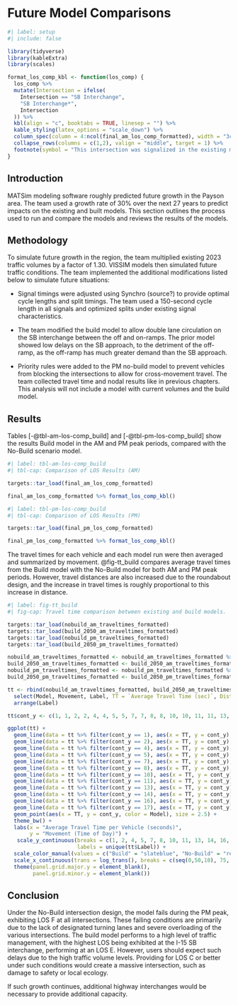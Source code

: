 # Future Model Comparisons

```r
#| label: setup
#| include: false

library(tidyverse)
library(kableExtra)
library(scales)

format_los_comp_kbl <- function(los_comp) {
  los_comp %>%
  mutate(Intersection = ifelse(
    Intersection == "SB Interchange",
    "SB Interchange*",
    Intersection
  )) %>% 
  kbl(align = "c", booktabs = TRUE, linesep = "") %>% 
  kable_styling(latex_options = "scale_down") %>% 
  column_spec(column = 4:ncol(final_am_los_comp_formatted), width = "3cm") %>% 
  collapse_rows(columns = c(1,2), valign = "middle", target = 1) %>% 
  footnote(symbol = "This intersection was signalized in the existing model, but is unsignalized in the build model.")
}
```

## Introduction

MATSim modeling software roughly predicted future growth in the Payson area.
The team used a growth rate of 30% over the next 27 years to predict impacts on the existing and built models.
This section outlines the process used to run and compare the models and reviews the results of the models.

## Methodology

To simulate future growth in the region, the team multiplied existing 2023 traffic volumes by a factor of 1.30.
VISSIM models then simulated future traffic conditions.
The team implemented the additional modifications listed below to simulate future situations:

-   Signal timings were adjusted using Synchro (source?) to provide optimal cycle lengths and split timings.
    The team used a 150-second cycle length in all signals and optimized splits under existing signal characteristics.

-   The team modified the build model to allow double lane circulation on the SB interchange between the off and on-ramps.
    The prior model showed low delays on the SB approach, to the detriment of the off-ramp, as the off-ramp has much greater demand than the SB approach.

-   Priority rules were added to the PM no-build model to prevent vehicles from blocking the intersections to allow for cross-movement travel.
    The team collected travel time and nodal results like in previous chapters.
    This analysis will not include a model with current volumes and the build model.

## Results

Tables [-@tbl-am-los-comp_build] and [-@tbl-pm-los-comp_build] show the results Build model in the AM and PM peak periods, compared with the No-Build scenario model.

```r
#| label: tbl-am-los-comp_build
#| tbl-cap: Comparison of LOS Results (AM)

targets::tar_load(final_am_los_comp_formatted)

final_am_los_comp_formatted %>% format_los_comp_kbl()
```

```r
#| label: tbl-pm-los-comp_build
#| tbl-cap: Comparison of LOS Results (PM)

targets::tar_load(final_pm_los_comp_formatted)

final_pm_los_comp_formatted %>% format_los_comp_kbl()
```

The travel times for each vehicle and each model run were then averaged and summarized by movement.
@fig-tt_build compares average travel times from the Build model with the No-Build model for both AM and PM peak periods.
However, travel distances are also increased due to the roundabout design, and the increase in travel times is roughly proportional to this increase in distance.


```r
#| label: fig-tt_build
#| fig-cap: Travel time comparison between existing and build models.

targets::tar_load(nobuild_am_traveltimes_formatted)
targets::tar_load(build_2050_am_traveltimes_formatted)
targets::tar_load(nobuild_pm_traveltimes_formatted)
targets::tar_load(build_2050_pm_traveltimes_formatted)

nobuild_am_traveltimes_formatted <- nobuild_am_traveltimes_formatted %>% mutate(Model = "No-Build", Label = paste0(Movement," (AM)"))
build_2050_am_traveltimes_formatted <- build_2050_am_traveltimes_formatted %>% mutate(Model = "Build", Label = paste0(Movement," (AM)"))
nobuild_pm_traveltimes_formatted <- nobuild_pm_traveltimes_formatted %>% mutate(Model = "No-Build", Label = paste0(Movement," (PM)"))
build_2050_pm_traveltimes_formatted <- build_2050_pm_traveltimes_formatted %>% mutate(Model = "Build", Label = paste0(Movement," (PM)"))

tt <- rbind(nobuild_am_traveltimes_formatted, build_2050_am_traveltimes_formatted, nobuild_pm_traveltimes_formatted, build_2050_pm_traveltimes_formatted) %>%
  select(Model, Movement, Label, TT = `Average Travel Time (sec)`, Distance = `Average Distance Traveled (ft)`) %>%
  arrange(Label)

tt$cont_y <- c(1, 1, 2, 2, 4, 4, 5, 5, 7, 7, 8, 8, 10, 10, 11, 11, 13, 13, 14, 14, 16, 16, 17, 17)

ggplot(tt) +
  geom_line(data = tt %>% filter(cont_y == 1), aes(x = TT, y = cont_y), color = "red") +
  geom_line(data = tt %>% filter(cont_y == 2), aes(x = TT, y = cont_y), color = "red") +
  geom_line(data = tt %>% filter(cont_y == 4), aes(x = TT, y = cont_y), color = "red") +
  geom_line(data = tt %>% filter(cont_y == 5), aes(x = TT, y = cont_y), color = "red") +
  geom_line(data = tt %>% filter(cont_y == 7), aes(x = TT, y = cont_y), color = "red") +
  geom_line(data = tt %>% filter(cont_y == 8), aes(x = TT, y = cont_y), color = "red") +
  geom_line(data = tt %>% filter(cont_y == 10), aes(x = TT, y = cont_y), color = "red") +
  geom_line(data = tt %>% filter(cont_y == 11), aes(x = TT, y = cont_y), color = "red") +
  geom_line(data = tt %>% filter(cont_y == 13), aes(x = TT, y = cont_y), color = "red") +
  geom_line(data = tt %>% filter(cont_y == 14), aes(x = TT, y = cont_y), color = "red") +
  geom_line(data = tt %>% filter(cont_y == 16), aes(x = TT, y = cont_y), color = "red") +
  geom_line(data = tt %>% filter(cont_y == 17), aes(x = TT, y = cont_y), color = "red") +
  geom_point(aes(x = TT, y = cont_y, color = Model), size = 2.5) +
  theme_bw() +
  labs(x = "Average Travel Time per Vehicle (seconds)",
       y = "Movement (Time of Day)") +
   scale_y_continuous(breaks = c(1, 2, 4, 5, 7, 8, 10, 11, 13, 14, 16, 17), 
                      labels = unique(tt$Label)) +
  scale_color_manual(values = c("Build" = "slateblue", "No-Build" = "red")) +
  scale_x_continuous(trans = log_trans(), breaks = c(seq(0,50,10), 75, seq(100,500,100), 15, 150), minor_breaks = c(seq(0,100,5), seq(100,500,50)), limits = c(10,NA), expand = expansion(c(0,0.05))) +
  theme(panel.grid.major.y = element_blank(),
        panel.grid.minor.y = element_blank())

```


## Conclusion

Under the No-Build intersection design, the model fails during the PM peak, exhibiting LOS F at all intersections.
These failing conditions are primarily due to the lack of designated turning lanes and severe overloading of the various intersections.
The build model performs to a high level of traffic management, with the highest LOS being exhibited at the I-15 SB interchange, performing at an LOS E. However, users should expect such delays due to the high traffic volume levels.
Providing for LOS C or better under such conditions would create a massive intersection, such as damage to safety or local ecology.

If such growth continues, additional highway interchanges would be necessary to provide additional capacity.

